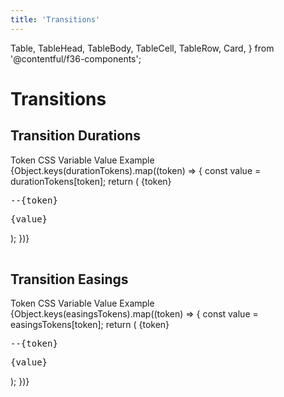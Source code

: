 ```yaml
---
title: 'Transitions'
---
```



  Table,
  TableHead,
  TableBody,
  TableCell,
  TableRow,
  Card,
} from '@contentful/f36-components';

# Transitions

## Transition Durations

<Table className="f36-margin-bottom--l">
  <TableHead>
    <TableRow>
      <TableCell>Token</TableCell>
      <TableCell>CSS Variable</TableCell>
      <TableCell>Value</TableCell>
      <TableCell>Example</TableCell>
    </TableRow>
  </TableHead>
  <TableBody>
    {Object.keys(durationTokens).map((token) => {
      const value = durationTokens[token];
      return (
        <TableRow key={token}>
          <TableCell>{token}</TableCell>
          <TableCell>
            <pre>--{token}</pre>
          </TableCell>
          <TableCell>
            <pre>{value}</pre>
          </TableCell>
          <TableCell>
            <Slider>
              <SliderKnob style={{ transition: `ease ${value}` }} />
            </Slider>
          </TableCell>
        </TableRow>
      );
    })}
  </TableBody>
</Table>

## Transition Easings

<Table style={{ width: '100%' }}>
  <TableHead>
    <TableRow>
      <TableCell>Token</TableCell>
      <TableCell>CSS Variable</TableCell>
      <TableCell>Value</TableCell>
      <TableCell style={{ width: '100px' }}>Example</TableCell>
    </TableRow>
  </TableHead>
  <TableBody>
    {Object.keys(easingsTokens).map((token) => {
      const value = easingsTokens[token];
      return (
        <TableRow key={token}>
          <TableCell>{token}</TableCell>
          <TableCell>
            <pre>--{token}</pre>
          </TableCell>
          <TableCell>
            <pre>{value}</pre>
          </TableCell>
          <TableCell>
            <Slider>
              <SliderKnob style={{ transition: `${value} 0.5s` }} />
            </Slider>
          </TableCell>
        </TableRow>
      );
    })}
  </TableBody>
</Table>
